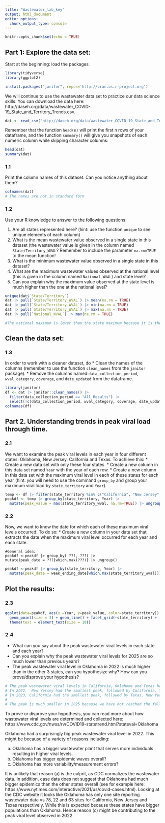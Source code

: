 ```yaml
---
title: "Wastewater_lab_key"
output: html_document
editor_options:
  chunk_output_type: console
---
```


```r
knitr::opts_chunk$set(echo = TRUE)
```
## Part 1: Explore the data set:
Start at the beginning: load the packages.

```r
library(tidyverse)
library(ggplot2)
```
```r
install.packages("janitor", repos='http://cran.us.r-project.org')
```


We will continue to use the wastewater data set to practice our data science skills.
You can download the data here:
http://daseh.org/data/wastewater_COVID-19_State_and_Territory_Trends.csv.

```r
dat <- read_csv("http://daseh.org/data/wastewater_COVID-19_State_and_Territory_Trends.csv")
```

<!--```{r, message = FALSE}
dat <- read_csv("https://www.cdc.gov/wcms/vizdata/NCEZID_DIDRI/SC2/nwsssc2stateactivitylevelDL.csv")
head(dat)
```
--> 


Remember that  the function `head(n)` will print the first n rows of your dataframe, and the function `summary()` will give you 
snapshots of each numeric column while skipping character columns:
```r
head(dat)
summary(dat)
```

### 1.1
Print the column names of this dataset. Can you notice anything about them?

```r
colnames(dat)
# The names are not in standard form
```



### 1.2

Use your R knowledge to answer to the following questions:

1. Are all states represented here? (hint: use the function `unique` to see unique elements of each column)
2. What is the mean wastewater value observed in a single state in this dataset (the wastewater value is given in the column named `State/Territory_WVAL`? Remember to include the parameter `na.rm=TRUE` to the mean function!
3. What is the minimum  wastewater value observed in a single state in this dataset?
4. What are the maximum wastewater values observed at the national level (this is given in the column named `National_WVAL`) and state level?
5. Can you explain why the maximum value observed at the state level is much higher than the one at the national level?

```r
unique(dat$`State/Territory`)
dat |> pull(`State/Territory_WVAL`) |> mean(na.rm = TRUE)
dat |> pull(`State/Territory_WVAL`) |> min(na.rm = TRUE)
dat |> pull(`State/Territory_WVAL`) |> max(na.rm = TRUE)
dat |> pull(`National_WVAL`) |> max(na.rm = TRUE)

#The national maximum is lower than the state maximum because it is the average across all states. 
```

## Clean the data set:

### 1.3 
In order to work with a cleaner dataset, do
* Clean the names of the columns (remember to use the function `clean_names` from the `janitor` package).
* Remove the columns named `data_collection_period`, `wval_category`, `coverage`, and `date_updated` from the dataframe. 



```r
library(janitor)
df <- dat |> janitor::clean_names() |> 
  filter(data_collection_period == "All Results") |>
  select(!c(data_collection_period, wval_category, coverage, date_updated))
colnames(df)
```

## Part 2. Understanding trends in peak viral load through time.
### 2.1
We want to examine the peak viral levels in each year in four different states: Oklahoma, New Jersey, California and Texas. To achieve this:
* Create a new data set with only these four states.
* Create a new column in this data set named `Year` with the year of each row.
* Create a new column in this data set with the maximum viral level in each of these states for each year (hint: you will need to use the command `group_by` and group your maximum viral load by `state_territory` and `Year`).

```r
temp <- df |> filter(state_territory %in% c("California", "New Jersey", "Oklahoma","Texas")) |> mutate(Year = year(week_ending_date))
peakdf <- temp |> group_by(state_territory, Year) |> 
  mutate(peak_value = max(state_territory_wval, na.rm=TRUE)) |> ungroup()
```

### 2.2
Now, we want to know the date for which each of these maximum viral levels occurred. To do so:
* Create a new column in your data set that extracts the date when the maximum viral level occurred for each year and each state.

```
#General idea:
peakdf <-peakdf |> group_by( ???, ???) |>
mutate(peak_date = ???[which.max(???)] |> ungroup()
```

```r
peakdf <-peakdf |> group_by(state_territory, Year) |> 
  mutate(peak_date = week_ending_date[which.max(state_territory_wval)]) |> ungroup()
```

## Plot the results:
### 2.3
```r
ggplot(data=peakdf, aes(x =Year, y=peak_value, color=state_territory)) + 
  geom_point(size = 3) + geom_line() + facet_grid(~state_territory) +
  theme(text = element_text(size = 18))
```

### 2.4
* What can you say about the peak wastewater viral levels in each state and each year?
* Can you explain why the peak wastewater viral levels for 2025 are so much lower than previous years?
* The peak wastewater viral level in Oklahoma in 2022 is much higher than in the other 3 states, can you hypothesize why? 
How can you prove/disprove your hypothesis?

```r
# The peak wastewater viral levels in California, Oklahoma and Texas have the same pattern: highest in 2022, with a smaller peak in 2023, a rebound in 2024 and the lowest in 2025. 
# In 2022,  New Yersey had the smallest peak, followed by California, Texas and the biggest one is in Oklahoma.
# In 2023, California had the smallest peak, followed by Texas, New Yersey and Oklahoma.
# 
# The peak is much smaller in 2025 because we have not reached the fall/winter season.
```
To prove or disprove your hypothesis, you can read more about how wastewater viral levels are determined and collected here:
https://www.cdc.gov/nwss/rv/COVID19-statetrend.html?stateval=Oklahoma

Oklahoma had a surprisingly big peak wastewater viral level in 2022. This might be because of a variety of reasons including:

 a. Oklahoma has a bigger wastewater plant that serves more individuals resulting in higher viral levels.
 b. Oklahoma has bigger epidemic waves overall? 
 c. Oklahoma has more variability/measurement errors?
 
It is unlikely that reason (a) is the culprit, as CDC normalizes the wastewater data. In addition, case data does not suggest that Oklahoma had much bigger epidemics than the other states overall (see for example here: https://www.nytimes.com/interactive/2021/us/covid-cases.html). Looking at the CDC website it looks like Oklahoma has only one site reporting wastewater data vs 78, 22 and 63 sites for California, New Jersey and Texas respectively. While this is expected because these states have bigger populations than Oklahoma. Hence  reason (c) might be  contributing to the peak viral level observed in 2022. 
